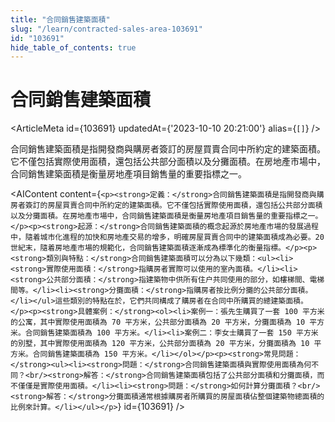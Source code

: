 ```yaml
---
title: "合同銷售建築面積"
slug: "/learn/contracted-sales-area-103691"
id: "103691"
hide_table_of_contents: true
---
```



# 合同銷售建築面積

<ArticleMeta id={103691} updatedAt={'2023-10-10 20:21:00'} alias={`[]`} />
<div className='border-solid border-b border-t-0 my-4 border-[var(--ifm-color-gray-300)]' />

合同銷售建築面積是指開發商與購房者簽訂的房屋買賣合同中所約定的建築面積。它不僅包括實際使用面積，還包括公共部分面積以及分攤面積。在房地產市場中，合同銷售建築面積是衡量房地產項目銷售量的重要指標之一。

<AIContent content={`<p><strong>定義：</strong>合同銷售建築面積是指開發商與購房者簽訂的房屋買賣合同中所約定的建築面積。它不僅包括實際使用面積，還包括公共部分面積以及分攤面積。在房地產市場中，合同銷售建築面積是衡量房地產項目銷售量的重要指標之一。</p><p><strong>起源：</strong>合同銷售建築面積的概念起源於房地產市場的發展過程中，隨着城市化進程的加快和房地產交易的增多，明確房屋買賣合同中的建築面積成為必要。20 世紀末，隨着房地產市場的規範化，合同銷售建築面積逐漸成為標準化的衡量指標。</p><p><strong>類別與特點：</strong>合同銷售建築面積可以分為以下幾類：<ul><li><strong>實際使用面積：</strong>指購房者實際可以使用的室內面積。</li><li><strong>公共部分面積：</strong>指建築物中供所有住户共同使用的部分，如樓梯間、電梯間等。</li><li><strong>分攤面積：</strong>指購房者按比例分攤的公共部分面積。</li></ul>這些類別的特點在於，它們共同構成了購房者在合同中所購買的總建築面積。</p><p><strong>具體案例：</strong><ol><li>案例一：張先生購買了一套 100 平方米的公寓，其中實際使用面積為 70 平方米，公共部分面積為 20 平方米，分攤面積為 10 平方米。合同銷售建築面積為 100 平方米。</li><li>案例二：李女士購買了一套 150 平方米的別墅，其中實際使用面積為 120 平方米，公共部分面積為 20 平方米，分攤面積為 10 平方米。合同銷售建築面積為 150 平方米。</li></ol></p><p><strong>常見問題：</strong><ul><li><strong>問題：</strong>合同銷售建築面積與實際使用面積為何不同？<br/><strong>解答：</strong>合同銷售建築面積包括了公共部分面積和分攤面積，而不僅僅是實際使用面積。</li><li><strong>問題：</strong>如何計算分攤面積？<br/><strong>解答：</strong>分攤面積通常根據購房者所購買的房屋面積佔整個建築物總面積的比例來計算。</li></ul></p>`} id={103691} />
